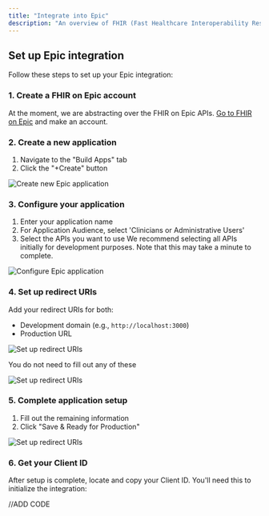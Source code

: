 ```yaml
---
title: "Integrate into Epic"
description: "An overview of FHIR (Fast Healthcare Interoperability Resources)"
---
```



## Set up Epic integration

Follow these steps to set up your Epic integration:

### 1. Create a FHIR on Epic account

At the moment, we are abstracting over the FHIR on Epic APIs. [Go to FHIR on Epic](https://fhir.epic.com/) and make an account. 


### 2. Create a new application
1. Navigate to the "Build Apps" tab
2. Click the "+Create" button

<Frame>
  <img src="/EpicSteps/step1.png" alt="Create new Epic application" />
</Frame>

### 3. Configure your application
1. Enter your application name
2. For Application Audience, select 'Clinicians or Administrative Users'
3. Select the APIs you want to use
   <Callout>We recommend selecting all APIs initially for development purposes. Note that this may take a minute to complete.</Callout>

<Frame>
  <img src="/EpicSteps/step2.png" alt="Configure Epic application" />
</Frame>

### 4. Set up redirect URIs
Add your redirect URIs for both:
- Development domain (e.g., `http://localhost:3000`)
- Production URL

<Frame>
  <img src="/EpicSteps/step3.png" alt="Set up redirect URIs" />
</Frame>

<Callout> You do not need to fill out any of these </Callout>

<Frame>
  <img src="/EpicSteps/step4.png" alt="Set up redirect URIs" />
</Frame>

### 5. Complete application setup
1. Fill out the remaining information
2. Click "Save & Ready for Production"

<Frame>
  <img src="/EpicSteps/step5.png" alt="Set up redirect URIs" />
</Frame>

### 6. Get your Client ID
After setup is complete, locate and copy your Client ID. You'll need this to initialize the integration:


//ADD CODE